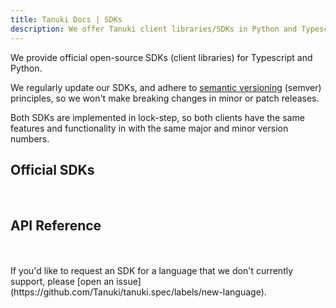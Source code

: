 ```yaml
---
title: Tanuki Docs | SDKs
description: We offer Tanuki client libraries/SDKs in Python and Typescript
---
```


We provide official open-source SDKs (client libraries) for Typescript and Python.

We regularly update our SDKs, and adhere to [semantic versioning](https://semver.org/) (semver) principles, so we won't make breaking changes in minor or patch releases.

Both SDKs are implemented in lock-step, so both clients have the same features and functionality in with the same major and minor version numbers.

## Official SDKs 

<br />
<Cards>
  <Card
    title="Typescript"
    icon="fa-brands fa-js"
    href="https://github.com/Tanuki/tanuki.ts"
  />
  <Card
    title="Python"
    icon="fa-brands fa-python"
    href="https://github.com/Tanuki/tanuki.py"
  />
</Cards>

## API Reference
<br />
<Cards>
  <Card
    title="Typescript"
    icon="fa-brands fa-js"
    href="./docs/pages/typescript/api-reference"
  />
  <Card
    title="Python"
    icon="fa-brands fa-python"
    href="./docs/pages/python/api-reference"
  />
</Cards>
<br />

<Callout intent="info">
If you'd like to request an SDK for a language that we don't currently support, please [open an issue](https://github.com/Tanuki/tanuki.spec/labels/new-language).
</Callout>
